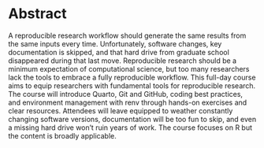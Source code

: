 # Abstract {.unnumbered}

A reproducible research workflow should generate the same results from the same inputs every time. Unfortunately, software changes, key documentation is skipped, and that hard drive from graduate school disappeared during that last move. Reproducible research should be a minimum expectation of computational science, but too many researchers lack the tools to embrace a fully reproducible workflow. This full-day course aims to equip researchers with fundamental tools for reproducible research. The course will introduce Quarto, Git and GitHub, coding best practices, and environment management with renv through hands-on exercises and clear resources. Attendees will leave equipped to weather constantly changing software versions, documentation will be too fun to skip, and even a missing hard drive won't ruin years of work. The course focuses on R but the content is broadly applicable.
 